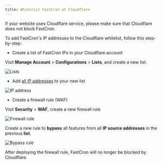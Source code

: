 ```yaml
---
title: Whitelist FastCron at Cloudflare
---
```


If your website uses Cloudflare service, please make sure that Cloudflare does not block FastCron.

To add FastCron's IP addresses to the Cloudflare whitelist, follow this step-by-step:

- Create a list of FastCron IPs in your Cloudflare account

Visit **Manage Account** > **Configurations** > **Lists**, and create a new list.

![Lists](https://fastcron.zendesk.com/hc/article_attachments/14592357410713)

- Add [all IP addresses](/ip-address) to your new list

![IP address](https://fastcron.zendesk.com/hc/article_attachments/14592489937945)

- Create a firewall rule (WAF)

Visit **Security** > **WAF**, create a new firewall rule

![Firewall rule](https://fastcron.zendesk.com/hc/article_attachments/14592492087833)

Create a new rule to **bypass** all features from all **IP source addresses**
in the previous **list**.

![Bypass rule](https://fastcron.zendesk.com/hc/article_attachments/14592516476185)

After deploying the firewall rule, FastCron will no longer be blocked by Cloudflare.